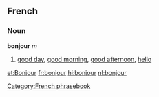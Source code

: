 ==French==
=== Noun ===
'''bonjour''' ''m''

# [[good day]], [[good morning]], [[good afternoon]], [[hello]]

[[et:Bonjour]]
[[fr:bonjour]]
[[hi:bonjour]]
[[nl:bonjour]]
[[Category:French phrasebook]]